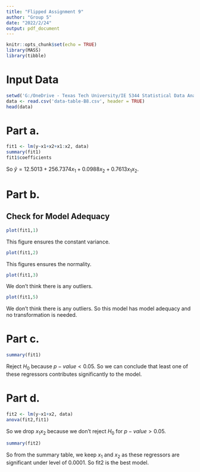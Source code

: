 ---
title: "Flipped Assignment 9"
author: "Group 5"
date: "2022/2/24"
output: pdf_document
---

```{r setup, include=FALSE}
knitr::opts_chunk$set(echo = TRUE)
library(MASS)
library(tibble)
```

# Input Data
```{r setup1, echo=TRUE}
setwd('G:/OneDrive - Texas Tech University/IE 5344 Statistical Data Analysis/Flipped Assignment 9')
data <- read.csv('data-table-B8.csv', header = TRUE)
head(data)
```

# Part a. 
```{r parta, echo=TRUE}
fit1 <- lm(y~x1+x2+x1:x2, data)
summary(fit1)
fit1$coefficients
```

So $\hat{y} =12.5013 + 256.7374x_1 + 0.0988x_2 + 0.7613x_1x_2$.

# Part b.
## Check for Model Adequacy
```{r partb11, echo=TRUE}
plot(fit1,1)
```

This figure ensures the constant variance.

```{r partb12, echo=TRUE}
plot(fit1,2)
```

This figures ensures the normality.

```{r partb13, echo=TRUE}
plot(fit1,3)
```

We don't think there is any outliers.

```{r partb15, echo=TRUE}
plot(fit1,5)
```

We don't think there is any outliers. So this model has model adequacy and no transformation is needed.

# Part c.
```{r partc, echo=TRUE}
summary(fit1)
```

Reject $H_0$ because $p-value<0.05$. So we can conclude that least one of these regressors contributes significantly to the model.

# Part d.
```{r partd1, echo=TRUE}
fit2 <- lm(y~x1+x2, data)
anova(fit2,fit1)
```

So we drop $x_1x_2$ because we don't reject $H_0$ for $p-value>0.05$.

```{r partd2, echo=TRUE}
summary(fit2)
```

So from the summary table, we keep $x_1$ and $x_2$ as these regressors are significant under level of $0.0001$. So fit2 is the best model.